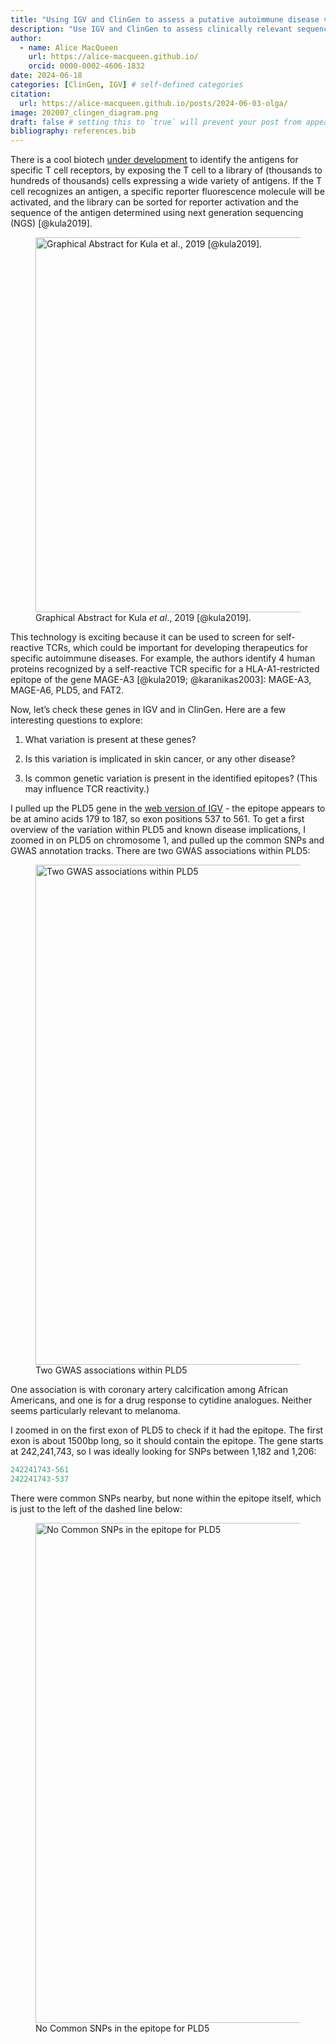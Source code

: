 ```yaml
---
title: "Using IGV and ClinGen to assess a putative autoimmune disease variant"
description: "Use IGV and ClinGen to assess clinically relevant sequence variation near a self-reactive TCR target."
author:
  - name: Alice MacQueen
    url: https://alice-macqueen.github.io/
    orcid: 0000-0002-4606-1832
date: 2024-06-18
categories: [ClinGen, IGV] # self-defined categories
citation: 
  url: https://alice-macqueen.github.io/posts/2024-06-03-olga/
image: 202007_clingen_diagram.png
draft: false # setting this to `true` will prevent your post from appearing on your listing page until you're ready!
bibliography: references.bib
---
```


There is a cool biotech [under development](https://www.tscan.com) to identify the antigens for specific T cell receptors, by exposing the T cell to a library of (thousands to hundreds of thousands) cells expressing a wide variety of antigens. If the T cell recognizes an antigen, a specific reporter fluorescence molecule will be activated, and the library can be sorted for reporter activation and the sequence of the antigen determined using next generation sequencing (NGS) [@kula2019].

![Graphical Abstract for Kula *et al*., 2019 [@kula2019].](fx1_lrg.jpg){width="600"}

This technology is exciting because it can be used to screen for self-reactive TCRs, which could be important for developing therapeutics for specific autoimmune diseases. For example, the authors identify 4 human proteins recognized by a self-reactive TCR specific for a HLA-A1-restricted epitope of the gene MAGE-A3 [@kula2019; @karanikas2003]: MAGE-A3, MAGE-A6, PLD5, and FAT2.

Now, let's check these genes in IGV and in ClinGen. Here are a few interesting questions to explore:

1.  What variation is present at these genes?

2.  Is this variation is implicated in skin cancer, or any other disease?

3.  Is common genetic variation is present in the identified epitopes? (This may influence TCR reactivity.)

I pulled up the PLD5 gene in the [web version of IGV](https://igv.org/app/) - the epitope appears to be at amino acids 179 to 187, so exon positions 537 to 561. To get a first overview of the variation within PLD5 and known disease implications, I zoomed in on PLD5 on chromosome 1, and pulled up the common SNPs and GWAS annotation tracks. There are two GWAS associations within PLD5:

![Two GWAS associations within PLD5](Screenshot_IGV_1.png){width="800"}

One association is with coronary artery calcification among African Americans, and one is for a drug response to cytidine analogues. Neither seems particularly relevant to melanoma.

I zoomed in on the first exon of PLD5 to check if it had the epitope. The first exon is about 1500bp long, so it should contain the epitope. The gene starts at 242,241,743, so I was ideally looking for SNPs between 1,182 and 1,206:

```r
242241743-561
242241743-537
```

There were common SNPs nearby, but none within the epitope itself, which is just to the left of the dashed line below:

![No Common SNPs in the epitope for PLD5](Screenshot_IGV_2.png){width="800"}

